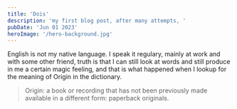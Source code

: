 ```yaml
---
title: 'Dois'
description: 'my first blog post, after many attempts, '
pubDate: 'Jun 01 2023'
heroImage: '/hero-background.jpg'
---
```


English is not my native language. I speak it regulary, mainly at work and with some other friend, truth is that I can still look at words and still produce in me a certain magic feeling, and that is what happened when I lookup for the meaning of Origin in the dictionary.

> Origin: a book or recording that has not been previously made available in a different form: paperback originals.


